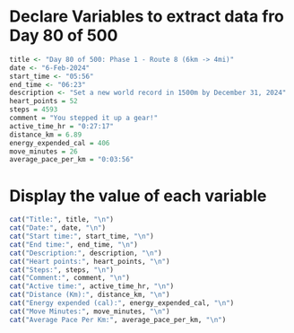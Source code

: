 # Declare Variables to extract data fro Day 80 of 500

```r
title <- "Day 80 of 500: Phase 1 - Route 8 (6km -> 4mi)"
date <- "6-Feb-2024"
start_time <- "05:56"
end_time <- "06:23"
description <- "Set a new world record in 1500m by December 31, 2024"
heart_points = 52
steps = 4593
comment = "You stepped it up a gear!"
active_time_hr = "0:27:17"
distance_km = 6.89
energy_expended_cal = 406
move_minutes = 26
average_pace_per_km = "0:03:56"
```

# Display the value of each variable
```r
cat("Title:", title, "\n")
cat("Date:", date, "\n")
cat("Start time:", start_time, "\n")
cat("End time:", end_time, "\n")
cat("Description:", description, "\n")
cat("Heart points:", heart_points, "\n")
cat("Steps:", steps, "\n")
cat("Comment:", comment, "\n")
cat("Active time:", active_time_hr, "\n")
cat("Distance (Km):", distance_km, "\n")
cat("Energy expended (cal):", energy_expended_cal, "\n")
cat("Move Minutes:", move_minutes, "\n")
cat("Average Pace Per Km:", average_pace_per_km, "\n")
```

